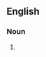 ==English==

===Noun===
{{en-noun|head=[[Puritan]] [[work ethic]]}}

# {{synonym of|Protestant work ethic|lang=en}}